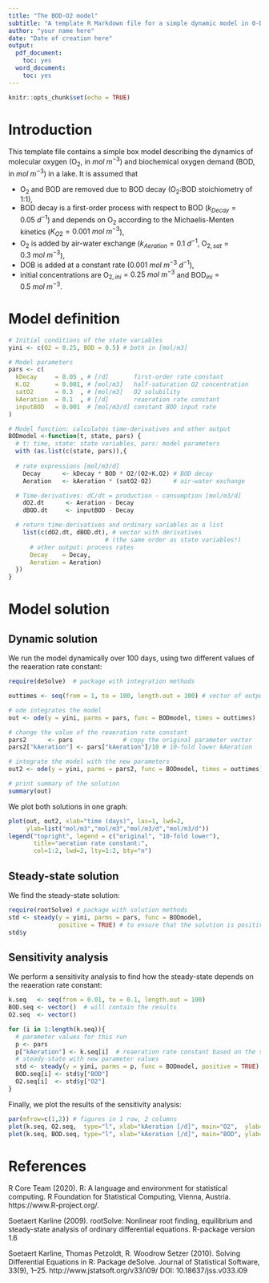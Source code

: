 ```yaml
---
title: "The BOD-O2 model"
subtitle: "A template R Markdown file for a simple dynamic model in 0-D"
author: "your name here"
date: "Date of creation here"
output:
  pdf_document:
    toc: yes
  word_document:
    toc: yes
---
```


```r
knitr::opts_chunk$set(echo = TRUE)
```

# Introduction

This template file contains a simple box model describing the dynamics of molecular oxygen (O$_2$, in $mol~m^{-3}$) and biochemical oxygen demand (BOD, in $mol~m^{-3}$) in a lake. It is assumed that 

* O$_2$ and BOD are removed due to BOD decay (O$_2$:BOD stoichiometry of 1:1),
* BOD decay is a first-order process with respect to BOD ($k_{Decay} = 0.05~d^{-1}$) and depends on O$_2$ according to the Michaelis-Menten kinetics ($K_{O2}=0.001~mol~m^{-3}$),
* O$_2$ is added by air-water exchange ($k_{Aeration}=0.1~d^{-1}$, O$_{2,sat} = 0.3~mol~m^{-3}$),
* DOB is added at a constant rate ($0.001~mol~m^{-3}~d^{-1}$),
* initial concentrations are O$_{2,ini}=0.25~mol~m^{-3}$ and BOD$_{ini} = 0.5~mol~m^{-3}$.

# Model definition

```r
# Initial conditions of the state variables
yini <- c(O2 = 0.25, BOD = 0.5) # both in [mol/m3]

# Model parameters
pars <- c(
  kDecay     = 0.05 , # [/d]       first-order rate constant
  K.O2       = 0.001, # [mol/m3]   half-saturation O2 concentration
  satO2      = 0.3  , # [mol/m3]   O2 solubility
  kAeration  = 0.1  , # [/d]       reaeration rate constant
  inputBOD   = 0.001  # [mol/m3/d] constant BOD input rate
)

# Model function: calculates time-derivatives and other output
BODmodel <-function(t, state, pars) { 
  # t: time, state: state variables, pars: model parameters
  with (as.list(c(state, pars)),{
 
  # rate expressions [mol/m3/d]
    Decay      <- kDecay * BOD * O2/(O2+K.O2) # BOD decay
    Aeration   <- kAeration * (satO2-O2)      # air-water exchange

  # Time-derivatives: dC/dt = production - consumption [mol/m3/d]
    dO2.dt      <- Aeration - Decay
    dBOD.dt     <- inputBOD - Decay

  # return time-derivatives and ordinary variables as a list     
    list(c(dO2.dt, dBOD.dt), # vector with derivatives 
                           # (the same order as state variables!)
      # other output: process rates
      Decay    = Decay,
      Aeration = Aeration)    
  })
}
```

# Model solution

## Dynamic solution

We run the model dynamically over 100 days, using two different values of the reaeration rate constant: 

```r
require(deSolve)  # package with integration methods

outtimes <- seq(from = 1, to = 100, length.out = 100) # vector of output times

# ode integrates the model
out <- ode(y = yini, parms = pars, func = BODmodel, times = outtimes)                

# change the value of the reaeration rate constant
pars2      <- pars              # copy the original parameter vector
pars2["kAeration"] <- pars["kAeration"]/10 # 10-fold lower kAeration

# integrate the model with the new parameters
out2 <- ode(y = yini, parms = pars2, func = BODmodel, times = outtimes)                
```

```r
# print summary of the solution
summary(out)
```

We plot both solutions in one graph:

```r
plot(out, out2, xlab="time (days)", las=1, lwd=2,
     ylab=list("mol/m3","mol/m3","mol/m3/d","mol/m3/d"))
legend("topright", legend = c("original", "10-fold lower"),
       title="aeration rate constant:", 
       col=1:2, lwd=2, lty=1:2, bty="n")
```

## Steady-state solution

We find the steady-state solution:

```r
require(rootSolve) # package with solution methods
std <- steady(y = yini, parms = pars, func = BODmodel, 
              positive = TRUE) # to ensure that the solution is positive
std$y
```

## Sensitivity analysis

We perform a sensitivity analysis to find how the steady-state depends on the reaeration rate constant:

```r
k.seq   <- seq(from = 0.01, to = 0.1, length.out = 100)
BOD.seq <- vector()  # will contain the results
O2.seq  <- vector()

for (i in 1:length(k.seq)){
  # parameter values for this run
  p <- pars
  p["kAeration"] <- k.seq[i]  # reaeration rate constant based on the sequence
  # steady-state with new parameter values
  std <- steady(y = yini, parms = p, func = BODmodel, positive = TRUE)  
  BOD.seq[i] <- std$y["BOD"]
  O2.seq[i]  <- std$y["O2"]
}
```

Finally, we plot the results of the sensitivity analysis:

```r
par(mfrow=c(1,2)) # figures in 1 row, 2 columns
plot(k.seq, O2.seq,  type="l", xlab="kAeration [/d]", main="O2",  ylab="mol/m3")
plot(k.seq, BOD.seq, type="l", xlab="kAeration [/d]", main="BOD", ylab="mol/m3")
```

# References

R Core Team (2020). R: A language and environment for statistical computing. R Foundation for Statistical Computing, Vienna, Austria. https://www.R-project.org/.
  
Soetaert Karline (2009).  rootSolve: Nonlinear root finding, equilibrium and steady-state analysis of ordinary differential equations.  R-package version 1.6
  
Soetaert Karline, Thomas Petzoldt, R. Woodrow Setzer (2010). Solving Differential Equations in R: Package deSolve. Journal of Statistical Software, 33(9), 1--25. http://www.jstatsoft.org/v33/i09/ DOI: 10.18637/jss.v033.i09
  
